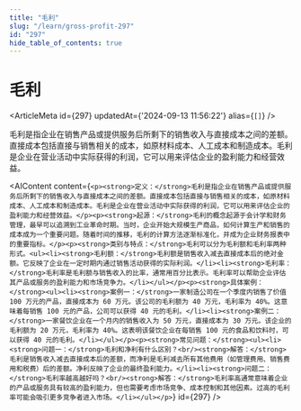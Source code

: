 ```yaml
---
title: "毛利"
slug: "/learn/gross-profit-297"
id: "297"
hide_table_of_contents: true
---
```



# 毛利

<ArticleMeta id={297} updatedAt={'2024-09-13 11:56:22'} alias={`[]`} />
<div className='border-solid border-b border-t-0 my-4 border-[var(--ifm-color-gray-300)]' />

毛利是指企业在销售产品或提供服务后所剩下的销售收入与直接成本之间的差额。直接成本包括直接与销售相关的成本，如原材料成本、人工成本和制造成本。毛利是企业在营业活动中实际获得的利润，它可以用来评估企业的盈利能力和经营效益。

<AIContent content={`<p><strong>定义：</strong>毛利是指企业在销售产品或提供服务后所剩下的销售收入与直接成本之间的差额。直接成本包括直接与销售相关的成本，如原材料成本、人工成本和制造成本。毛利是企业在营业活动中实际获得的利润，它可以用来评估企业的盈利能力和经营效益。</p><p><strong>起源：</strong>毛利的概念起源于会计学和财务管理，最早可以追溯到工业革命时期。当时，企业开始大规模生产商品，如何计算生产和销售的成本成为一个重要问题。随着时间的推移，毛利的计算方法逐渐标准化，并成为企业财务报表中的重要指标。</p><p><strong>类别与特点：</strong>毛利可以分为毛利额和毛利率两种形式。<ul><li><strong>毛利额：</strong>毛利额是销售收入减去直接成本后的绝对金额。它反映了企业在一定时期内通过销售活动获得的实际利润。</li><li><strong>毛利率：</strong>毛利率是毛利额与销售收入的比率，通常用百分比表示。毛利率可以帮助企业评估其产品或服务的盈利能力和市场竞争力。</li></ul></p><p><strong>具体案例：</strong><ul><li><strong>案例一：</strong>一家制造公司在一个季度内销售了价值 100 万元的产品，直接成本为 60 万元。该公司的毛利额为 40 万元，毛利率为 40%。这意味着每销售 100 元的产品，公司可以获得 40 元的毛利。</li><li><strong>案例二：</strong>一家餐饮企业在一个月内的销售收入为 50 万元，直接成本为 30 万元。该企业的毛利额为 20 万元，毛利率为 40%。这表明该餐饮企业在每销售 100 元的食品和饮料时，可以获得 40 元的毛利。</li></ul></p><p><strong>常见问题：</strong><ul><li><strong>问题一：</strong>毛利和净利有什么区别？<br/><strong>解答：</strong>毛利是销售收入减去直接成本后的差额，而净利是毛利减去所有其他费用（如管理费用、销售费用和税费）后的差额。净利反映了企业的最终盈利能力。</li><li><strong>问题二：</strong>毛利率越高越好吗？<br/><strong>解答：</strong>毛利率高通常意味着企业的产品或服务具有较高的盈利能力，但也需要考虑市场竞争、成本控制和其他因素。过高的毛利率可能会吸引更多竞争者进入市场。</li></ul></p>`} id={297} />
